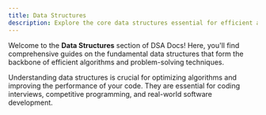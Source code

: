 ```yaml
---
title: Data Structures
description: Explore the core data structures essential for efficient algorithms and problem-solving.
---
```


Welcome to the **Data Structures** section of DSA Docs! Here, you'll find comprehensive guides on the fundamental data structures that form the backbone of efficient algorithms and problem-solving techniques.

<Callout type="info" title="Why Learn Data Structures?">
  Understanding data structures is crucial for optimizing algorithms and
  improving the performance of your code. They are essential for coding
  interviews, competitive programming, and real-world software development.
</Callout>

